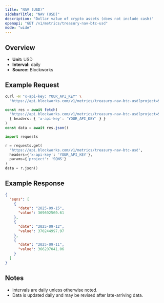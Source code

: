 ```yaml
---
title: "NAV (USD)"
sidebarTitle: "NAV (USD)"
description: "Dollar value of crypto assets (does not include cash)"
openapi: "GET /v1/metrics/treasury-nav-btc-usd"
mode: "wide"
---
```


## Overview

- **Unit:** USD
- **Interval:** daily
- **Source:** Blockworks

## Example Request

<CodeGroup>

```bash cURL
curl -H "x-api-key: YOUR_API_KEY" \
  "https://api.blockworks.com/v1/metrics/treasury-nav-btc-usd?project=SQNS"
```

```typescript TypeScript
const res = await fetch(
  'https://api.blockworks.com/v1/metrics/treasury-nav-btc-usd?project=SQNS',
  { headers: { 'x-api-key': 'YOUR_API_KEY' } }
)
const data = await res.json()
```

```python Python
import requests

r = requests.get(
  'https://api.blockworks.com/v1/metrics/treasury-nav-btc-usd',
  headers={'x-api-key': 'YOUR_API_KEY'},
  params={'project': 'SQNS'}
)
data = r.json()
```

</CodeGroup>

## Example Response

```json
{
  "sqns": [
    {
      "date": "2025-09-15",
      "value": 369602560.61
    },
    {
      "date": "2025-09-12",
      "value": 370244997.97
    },
    {
      "date": "2025-09-11",
      "value": 366207041.06
    }
  ]
}
```

## Notes
- Intervals are daily unless otherwise noted.
- Data is updated daily and may be revised after late-arriving data.